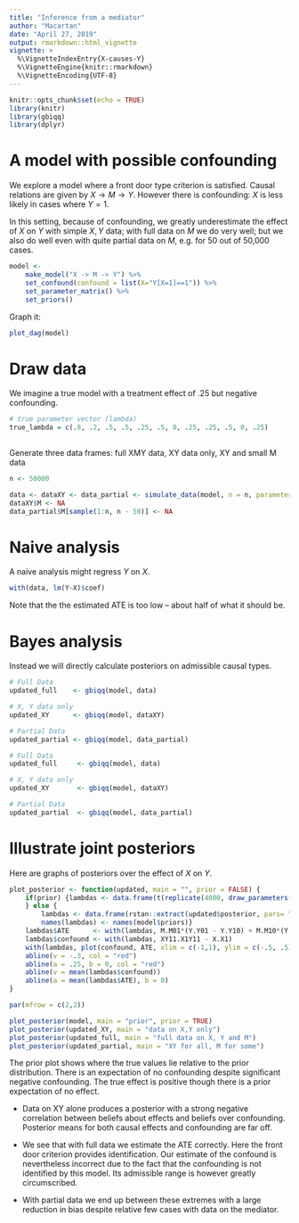 ```yaml
---
title: "Inference from a mediator"
author: "Macartan"
date: "April 27, 2019"
output: rmarkdown::html_vignette
vignette: >
  %\VignetteIndexEntry{X-causes-Y}
  %\VignetteEngine{knitr::rmarkdown}
  %\VignetteEncoding{UTF-8}
---
```


```r
knitr::opts_chunk$set(echo = TRUE)
library(knitr)
library(gbiqq)
library(dplyr)
```

# A model with possible confounding

We explore a model where a front door type criterion is satisfied. Causal relations are given by  $X\rightarrow M \rightarrow Y$. However there is confounding: $X$ is less likely in cases where $Y=1$.

In this setting, because of confounding, we greatly underestimate the effect of $X$ on $Y$ with simple $X,Y$ data; with full data on $M$ we do very well; but we also do well even with quite partial data on $M$, e.g. for 50 out of 50,000 cases.

```r
model <- 
	make_model("X -> M -> Y") %>%
	set_confound(confound = list(X="Y[X=1]==1")) %>%
	set_parameter_matrix() %>%
	set_priors()
```

Graph it:

```r
plot_dag(model)
```

# Draw data

We imagine a true model with a treatment effect of .25 but negative confounding. 


```r
# true parameter vector (lambda)
true_lambda = c(.8, .2, .5, .5, .25, .5, 0, .25, .25, .5, 0, .25)
           
```

Generate three data frames: full XMY data, XY data only, XY and small M data

```r
n <- 50000

data <- dataXY <- data_partial <- simulate_data(model, n = n, parameters = true_lambda)
dataXY$M <- NA
data_partial$M[sample(1:n, n - 50)] <- NA

```


#  Naive analysis
A naive analysis might regress $Y$ on $X$.

```r
with(data, lm(Y~X)$coef)
```

Note that the the estimated ATE is too low -- about half of what it should be.

# Bayes analysis

Instead we will directly calculate posteriors on admissible causal types.

```r

# Full Data
updated_full    <- gbiqq(model, data)

# X, Y data only
updated_XY      <- gbiqq(model, dataXY)

# Partial Data
updated_partial <- gbiqq(model, data_partial)
```


```r

# Full Data
updated_full     <- gbiqq(model, data)

# X, Y data only
updated_XY       <- gbiqq(model, dataXY)

# Partial Data
updated_partial  <- gbiqq(model, data_partial)
```


# Illustrate joint posteriors 

Here are  graphs of  posteriors over the effect of $X$ on $Y$. 

```r

plot_posterior <- function(updated, main = "", prior = FALSE) {
	if(prior) {lambdas <- data.frame(t(replicate(4000, draw_parameters(model)))) 
	} else {
		lambdas <- data.frame(rstan::extract(updated$posterior, pars= "lambdas")$parameters)
		names(lambdas) <- names(model$priors)}
	lambdas$ATE      <- with(lambdas, M.M01*(Y.Y01 - Y.Y10) + M.M10*(Y.Y10 - Y.Y01))
	lambdas$confound <- with(lambdas, XY11.X1Y11 - X.X1)
	with(lambdas, plot(confound, ATE, xlim = c(-1,1), ylim = c(-.5, .5), main = main))
	abline(v = -.3, col = "red")
	abline(a = .25, b = 0, col = "red")
	abline(v = mean(lambdas$confound))
	abline(a = mean(lambdas$ATE), b = 0)
}

par(mfrow = c(2,2))

plot_posterior(model, main = "prior", prior = TRUE)
plot_posterior(updated_XY, main = "data on X,Y only")
plot_posterior(updated_full, main = "full data on X, Y and M")
plot_posterior(updated_partial, main = "XY for all, M for some")
```

The prior plot shows where the true values lie relative to the prior distribution. There is an expectation of no confounding despite significant negative confounding. The true effect is positive though there is a prior expectation of no effect.

* Data on XY alone produces a posterior with a strong negative correlation between beliefs about effects and beliefs over confounding. Posterior means for both causal effects and confounding are far off. 

* We see that with full data we estimate the ATE correctly. Here the front door criterion provides identification. Our estimate of the confound is nevertheless incorrect due to the fact that the confounding is not identified by this model. Its admissible range is however greatly circumscribed. 

* With partial data we end up between these extremes with a large reduction in bias despite relative few cases with data on the mediator. 
